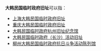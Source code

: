'''大韩民国临时政府旧址'''可以指：
* [[上海大韩民国临时政府旧址|上海大韩民国临时政府旧址]]
* [[重庆大韩民国临时政府旧址|重庆大韩民国临时政府旧址]]
* [[大韩民国临时政府杭州旧址纪念馆|大韩民国临时政府杭州旧址纪念馆]]
* [[大韩民国临时政府（长沙）活动旧址|大韩民国临时政府（长沙）活动旧址]]
* [[柳州大韩民国临时政府抗日斗争活动陈列馆|柳州大韩民国临时政府抗日斗争活动陈列馆]]

{{disambig|cat=八字以上建築物消歧義}}